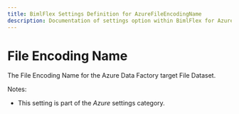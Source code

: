 ```yaml
---
title: BimlFlex Settings Definition for AzureFileEncodingName
description: Documentation of settings option within BimlFlex for AzureFileEncodingName
---
```

<head>
  <meta name="varigenceProduct" content="BimlFlex"></meta>
  <meta name="varigenceArticleType" content="Reference"></meta>
</head>

# File Encoding Name

The File Encoding Name for the Azure Data Factory target File Dataset.

Notes:

* This setting is part of the *Azure* settings category.

